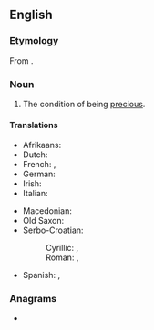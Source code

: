 ==English==

===Etymology===
From {{affix|en|precious|-ness}}.

===Noun===
{{en-noun|-|es}}

# The condition of being [[precious]].

====Translations====
{{trans-top|the condition of being precious}}
* Afrikaans: {{t|af|kosbaarheid}}
* Dutch: {{t+|nl|kostbaarheid|f}}
* French: {{t+|fr|préciosité|f}}, {{t+|fr|mignardise|f}}
* German: {{t+|de|Kostbarkeit|f}}
* Irish: {{t|ga|luachmhaireacht|f}}
* Italian: {{t|it|preziosità|f}}
{{trans-mid}}
* Macedonian: {{t|mk|скапоценост|f|sc=Cyrl}}
* Old Saxon: {{t|osx|diuritha|f}}
* Serbo-Croatian:
*: Cyrillic: {{t|sh|драго̀цјено̄ст|f|sc=Cyrl}}, {{t|sh|драго̀цено̄ст|f|sc=Cyrl}}
*: Roman: {{t+|sh|dragòcjenōst|f}}, {{t+|sh|dragòcenōst|f}}
* Spanish: {{t|es|preciosidad|f}}, {{t|es|preciosura|f}}
{{trans-bottom}}

===Anagrams===
* {{anagrams|en|a=ceeinoprsssu|supercession}}